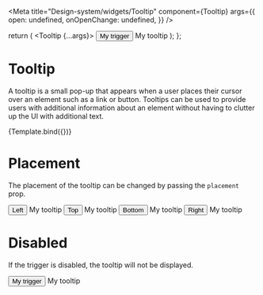 

<Meta
  title="Design-system/widgets/Tooltip"
  component={Tooltip}
  args={{
    open: undefined,
    onOpenChange: undefined,
  }}
/>

  return (
    <Tooltip {...args}>
      <TooltipTrigger>
        <Button>My trigger</Button>
      </TooltipTrigger>
      <TooltipContent>My tooltip</TooltipContent>
    </Tooltip>
  );
};

# Tooltip

A tooltip is a small pop-up that appears when a user places their cursor over an element such as a link or button. Tooltips can be used to provide users with additional information about an element without having to clutter up the UI with additional text.

<Canvas>
  <Story name="Tooltip">{Template.bind({})}</Story>
</Canvas>

# Placement

The placement of the tooltip can be changed by passing the `placement` prop.

<Canvas>
  <Story name="Tooltip placement">
    <ButtonGroup>
      <Tooltip placement="left">
        <TooltipTrigger>
          <Button variant="secondary">Left</Button>
        </TooltipTrigger>
        <TooltipContent>My tooltip</TooltipContent>
      </Tooltip>
      <Tooltip placement="top">
        <TooltipTrigger>
          <Button variant="secondary">Top</Button>
        </TooltipTrigger>
        <TooltipContent>My tooltip</TooltipContent>
      </Tooltip>
      <Tooltip placement="bottom">
        <TooltipTrigger>
          <Button variant="secondary">Bottom</Button>
        </TooltipTrigger>
        <TooltipContent>My tooltip</TooltipContent>
      </Tooltip>
      <Tooltip placement="right">
        <TooltipTrigger>
          <Button variant="secondary">Right</Button>
        </TooltipTrigger>
        <TooltipContent>My tooltip</TooltipContent>
      </Tooltip>
    </ButtonGroup>
  </Story>
</Canvas>

# Disabled

If the trigger is disabled, the tooltip will not be displayed.

<Canvas>
  <Story name="Tooltip disabled">
    <Tooltip>
      <TooltipTrigger>
        <Button isDisabled>My trigger</Button>
      </TooltipTrigger>
      <TooltipContent>My tooltip</TooltipContent>
    </Tooltip>
  </Story>
</Canvas>
